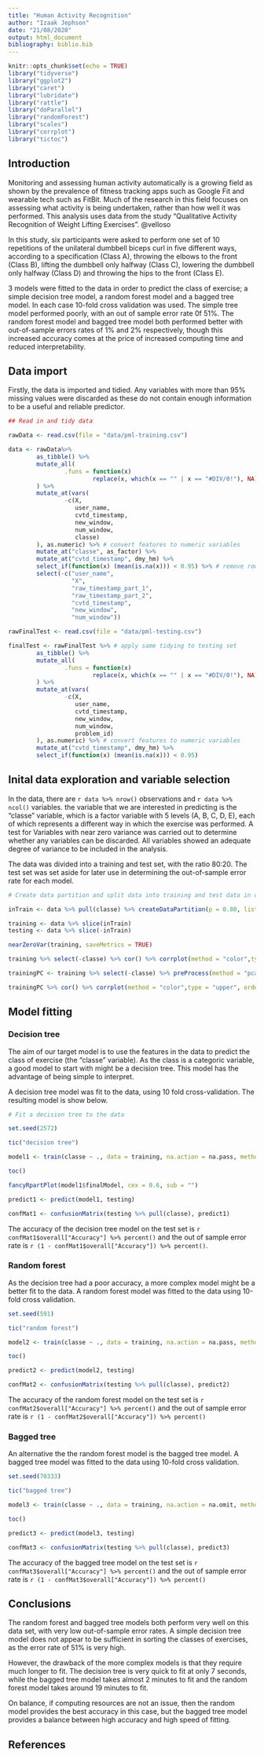 ```yaml
---
title: "Human Activity Recognition"
author: "Izaak Jephson"
date: "21/08/2020"
output: html_document
bibliography: biblio.bib 
---
```


```r
knitr::opts_chunk$set(echo = TRUE)
library("tidyverse")
library("ggplot2")
library("caret")
library("lubridate")
library("rattle")
library("doParallel")
library("randomForest")
library("scales")
library("corrplot")
library("tictoc")
```

## Introduction

Monitoring and assessing human activity automatically is a growing field as shown by the prevalence of fitness tracking apps such as Google Fit and wearable tech such as FitBit. Much of the research in this field focuses on assessing what activity is being undertaken, rather than how well it was performed. This analysis uses data from the study "Qualitative Activity Recognition of Weight Lifting Exercises". @velloso

In this study, six participants were asked to perform one set of 10 repetitions of the unilateral dumbbell biceps curl in five different ways, according to a  specification (Class A), throwing the elbows to the front (Class B), lifting the dumbbell only halfway (Class C), lowering the dumbbell only halfway (Class D) and throwing the hips to the front (Class E).

3 models were fitted to the data in order to predict the class of exercise; a simple decision tree model, a random forest model and a bagged tree model. In each case 10-fold cross validation was used. The simple tree model performed poorly, with an out of sample error rate 0f 51%. The random forest model and bagged tree model both performed better with out-of-sample errors rates of 1% and 2% respectively, though this increased accuracy comes at the price of increased computing time and reduced interpretability.

## Data import

Firstly, the data is imported and tidied. Any variables with more than 95% missing values were discarded as these do not contain enough information to be a useful and reliable predictor.

```r

## Read in and tidy data

rawData <- read.csv(file = "data/pml-training.csv") 

data <- rawData%>%
        as_tibble() %>% 
        mutate_all(
                .funs = function(x)
                        replace(x, which(x == "" | x == "#DIV/0!"), NA) # manually replace missing values to ensure no useful data lost in tidying
        ) %>%
        mutate_at(vars(
                -c(X,
                   user_name,
                   cvtd_timestamp,
                   new_window,
                   num_window,
                   classe) 
        ), as.numeric) %>% # convert features to numeric variables
        mutate_at("classe", as_factor) %>% 
        mutate_at("cvtd_timestamp", dmy_hm) %>% 
        select_if(function(x) (mean(is.na(x))) < 0.95) %>% # remove rows with no data
        select(-c("user_name",
                  "X",
                  "raw_timestamp_part_1",
                  "raw_timestamp_part_2",
                  "cvtd_timestamp",
                  "new_window",
                  "num_window"))

rawFinalTest <- read.csv(file = "data/pml-testing.csv")

finalTest <- rawFinalTest %>% # apply same tidying to testing set
        as_tibble() %>% 
        mutate_all(
                .funs = function(x)
                        replace(x, which(x == "" | x == "#DIV/0!"), NA) # manually replace missing values to ensure no useful data lost in tidying
        ) %>%
        mutate_at(vars(
                -c(X,
                   user_name,
                   cvtd_timestamp,
                   new_window,
                   num_window,
                   problem_id) 
        ), as.numeric) %>% # convert features to numeric variables
        mutate_at("cvtd_timestamp", dmy_hm) %>% 
        select_if(function(x) (mean(is.na(x))) < 0.95)

```

## Inital data exploration and variable selection

In the data, there are `r data %>% nrow()` observations and `r data %>% ncol()` variables. the variable that we are interested in predicting is the "classe" variable, which is a factor variable with 5 levels (A, B, C, D, E), each of which represents a different way in which the exercise was performed. A test for Variables with near zero variance was carried out to determine whether any variables can be discarded. All variables showed an adequate degree of variance to be included in the analysis.

The data was divided into a training and test set, with the ratio 80:20. The test set was set aside for later use in determining the out-of-sample error rate for each model.

```r

# Create data partition and split data into training and test data in order to be able to estimate out of sample error

inTrain <- data %>% pull(classe) %>% createDataPartition(p = 0.80, list = FALSE) 

training <- data %>% slice(inTrain)
testing <- data %>% slice(-inTrain)

nearZeroVar(training, saveMetrics = TRUE)

```


```r

training %>% select(-classe) %>% cor() %>% corrplot(method = "color",type = "upper", order = "FPC", tl.cex = 0.5)

trainingPC <- training %>% select(-classe) %>% preProcess(method = "pca", pcaComp = 10) %>% predict(training %>% select(-classe))

trainingPC %>% cor() %>% corrplot(method = "color",type = "upper", order = "FPC", tl.cex = 0.5)

```


## Model fitting

### Decision tree

The aim of our target model is to use the features in the data to predict the class of exercise (the "classe" variable). As the class is a categoric variable, a good model to start with might be a decision tree. This model has the advantage of being simple to interpret. 

A decision tree model was fit to the data, using 10 fold cross-validation. The resulting model is show below.

```r

# Fit a decision tree to the data 

set.seed(2572)

tic("decision tree")

model1 <- train(classe ~ ., data = training, na.action = na.pass, method = "rpart", trControl = trainControl(method = "cv", number = 10))

toc()

fancyRpartPlot(model1$finalModel, cex = 0.6, sub = "")

predict1 <- predict(model1, testing)

confMat1 <- confusionMatrix(testing %>% pull(classe), predict1)

```

The accuracy of the decision tree model on the test set is `r confMat1$overall["Accuracy"] %>% percent()` and the out of sample error rate is `r (1 - confMat1$overall["Accuracy"]) %>% percent()`.

### Random forest

As the decision tree had a poor accuracy, a more complex model might be a better fit to the data. A random forest model was fitted to the data using 10-fold cross validation.

```r

set.seed(591)

tic("random forest")

model2 <- train(classe ~ ., data = training, na.action = na.pass, method = "rf", trControl = trainControl(method = "cv", number = 10))

toc()

predict2 <- predict(model2, testing)

confMat2 <- confusionMatrix(testing %>% pull(classe), predict2)


```

The accuracy of the random forest model on the test set is `r confMat2$overall["Accuracy"] %>% percent()` and the out of sample error rate is `r (1 - confMat2$overall["Accuracy"]) %>% percent()` 


### Bagged tree

An alternative the the random forest model is the bagged tree model. A bagged tree model was fitted to the data using 10-fold cross validation.

```r

set.seed(70333)

tic("bagged tree")

model3 <- train(classe ~ ., data = training, na.action = na.omit, method = "treebag", trControl = trainControl(method = "cv", number = 10))

toc()

predict3 <- predict(model3, testing)

confMat3 <- confusionMatrix(testing %>% pull(classe), predict3)


```


The accuracy of the bagged tree model on the test set is `r confMat3$overall["Accuracy"] %>% percent()` and the out of sample error rate is `r (1 - confMat3$overall["Accuracy"]) %>% percent()` 

## Conclusions

The random forest and bagged tree models both perform very well on this data set, with very low out-of-sample error rates. A simple decision tree model does not appear to be sufficient in sorting the classes of exercises, as the error rate of 51% is very high. 

However, the drawback of the more complex models is that they require much longer to fit. The decision tree is very quick to fit at only 7 seconds, while the bagged tree model takes almost 2 minutes to fit and the random forest model takes around 19 minutes to fit.

On balance, if computing resources are not an issue, then the random model provides the best accuracy in this case, but the bagged tree model provides a balance between high accuracy and high speed of fitting.

## References

